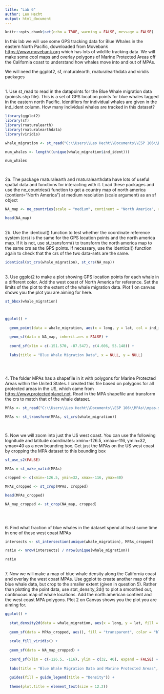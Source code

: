 ```yaml
---
title: "Lab 6" 
author: Leo Hecht
output: html_document
---
```


```r
knitr::opts_chunk$set(echo = TRUE, warning = FALSE, message = FALSE)
```

In this lab we will use some GPS tracking data for Blue Whales in the eastern North Pacific, downloaded from Movebank <https://www.movebank.org> which has lots of wildlife tracking data. We will make some cool maps and overlay polygons of Marine Protected Areas off the California coast to understand how whales move into and out of MPAs. 

We will need the ggplot2, sf, rnaturalearth, rnaturalearthdata and viridis packages

<br />
1. Use st_read to read in the datapoints for the Blue Whale migration data (poinsts.shp file). This is a set of GPS location points for blue whales tagged in the eastern north Pacific. Identifiers for individual whales are given in the ind_ident column. How many individual whales are tracked in this dataset?

```r


library(ggplot2)
library(sf)
library(rnaturalearth)
library(rnaturalearthdata)
library(viridis)

```
  

```r

whale_migration <- st_read("C:\\Users\\Leo Hecht\\Documents\\ESP 106\\Blue Whale Migration Data\\points.shp")

num_whales <- length((unique(whale_migration$ind_ident)))

num_whales



```
<br />
2a. The package rnaturalearth and rnaturalearthdata have lots of useful spatial data and functions for interacting with it. Load these packages and use the ne_countries() function to get a country map of north america (contient="North America") at medium resolution (scale argument) as an sf object  

```r


NA_map <- ne_countries(scale = "medium", continent = "North America", returnclass = "sf")

head(NA_map)

```
<br />
2b. Use the identical() function to test whether the coordinate reference system (crs) is the same for the GPS location points and the north america map. If it is not, use st_transform() to transform the north america map to the same crs as the GPS points. If necessary, use the identical() function again to check that the crs of the two data-sets are the same.
  
```r

identical(st_crs(whale_migration), st_crs(NA_map))


```
<br />
3. Use ggplot2 to make a plot showing GPS location points for each whale in a different color. Add the west coast of North America for reference. Set the limits of the plot to the extent of the whale migration data. Plot 1 on canvas shows you the plot you are aiming for here.  

```r

st_bbox(whale_migration)



ggplot() +
  
  geom_point(data = whale_migration, aes(x = long, y = lat, col = ind_ident), show.legend = FALSE) +
  
  geom_sf(data = NA_map, inherit.aes = FALSE) +
  
  coord_sf(xlim = c(-151.570, -87.547), c(4.606, 53.148)) +
  
  labs(title = "Blue Whale Migration Data", x = NULL, y = NULL)




```

<br />
4. The folder MPAs has a shapefile in it with polygons for Marine Protected Areas within the United States. I created this file based on polygons for all protected areas in the US, which came from <https://www.protectedplanet.net>. Read in the MPA shapefile and transform the crs to match that of the whale dataset.  

```r

MPAs <- st_read("C:\\Users\\Leo Hecht\\Documents\\ESP 106\\MPAs\\mpas.shp")

MPAs <- st_transform(MPAs, st_crs(whale_migration))



```
<br />
5. Now we will zoom into just the US west coast. You can use the following lognitude and latitude coordinates: xmin=-126.5, xmax=-116, ymin=32, ymax=40 as a new bounding box. Get just the MPAs on the US west coast by cropping the MPA dataset to this bounding box  


```r

sf_use_s2(FALSE)

MPAs = st_make_valid(MPAs)

cropped <- c(xmin=-126.5, ymin=32, xmax=-116, ymax=40)

MPAs_cropped <- st_crop(MPAs, cropped)

head(MPAs_cropped)

NA_map_cropped <- st_crop(NA_map, cropped)

  
```
<br />
6. Find what fraction of blue whales in the dataset spend at least some time in one of these west coast MPAs  


```r

intersects <- st_intersection(unique(whale_migration), MPAs_cropped) 

ratio <- nrow(intersects) / nrow(unique(whale_migration))

ratio


```
<br />
7. Now we will make a map of blue whale density along the California coast and overlay the west coast MPAs. Use ggplot to create another map of the blue whale data, but crop to the smaller extent (given in question 5). Rather than plotting the point data, use stat_density_2d() to plot a smoothed out, continuous map of whale locations. Add the north american contient and the west coast MPA polygons. Plot 2 on Canvas shows you the plot you are aiming for.  


```r



ggplot() +
  
  stat_density2d(data = whale_migration, aes(x = long, y = lat, fill = after_stat(density)), geom = "raster", contour = FALSE, n = 175) +
  
  geom_sf(data = MPAs_cropped, aes(), fill = "transparent", color = "black") +
  
  scale_fill_viridis() +
  
  geom_sf(data = NA_map_cropped) +
  
  coord_sf(xlim = c(-126.5, -116), ylim = c(32, 40), expand = FALSE) +
  
  labs(title = "Blue Whale Migration Data and Marine Protected Areas", x = NULL, y = NULL ) +
  
  guides(fill = guide_legend(title = "Density")) + 
  
  theme(plot.title = element_text(size = 12.2))


 


```